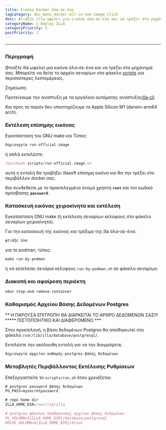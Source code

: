 ```yaml
---
title: Εικόνα Docker όλα-σε-ένα
tagCategory: doc_menu_docker-all-in-one-image_click
desc: Φτιάξτε illa ωφελεί μια εικόνα όλα-σε-ένα και να τρέξει στο μηχάνημά σας.
categoryName: 👷 Deploy ILLA
categoryPriority: 2
postPriority: 1
---
```


* * *

## <h2 hidden>Εικόνα Docker όλα-σε-ένα</h2>

### Περιγραφή

Φτιάξτε illa ωφελεί μια εικόνα όλα-σε-ένα και να τρέξει στο μηχάνημά σας. Μπορείτε να δείτε το αρχείο σεναρίων στο φάκελο [scripts](https://github.com/illacloud/deploy-illa-manually/blob/main/docker/scripts) για περισσότερες λεπτομέρειες.

Σημείωση:

Προτείνουμε την ανάπτυξη με τα εργαλεία αυτόματης ανάπτυξης[illa-cli](https://github.com/illacloud/illa).

Και προς το παρόν δεν υποστηρίζουμε το Apple Silicon M1 (darwin-arm64 arch).

### Εκτέλεση επίσημης εικόνας

Εγκατάσταση του GNU make και Τύπος:

```jsx
δημιουργία run-official-image
```

ή απλά εκτελέστε:

```jsx
/bin/bash scripts/run-official-image.sh
```

αυτή η εντολή θα τραβήξει illasoft επίσημη εικόνα και θα την τρέξει στο περιβάλλον docker σας.

Και συνδεθείτε με το προεπιλεγμένο όνομα χρήστη **`root`** και τον κωδικό πρόσβασης **`password`**.

### Κατασκευή εικόνας χειροκίνητα και εκτέλεση

Εγκατάσταση GNU make (ή εκτέλεση σεναρίων κελύφους στο φάκελο σεναρίων χειροκίνητα).

Για την κατασκευή της εικόνας και τρέξιμο της illa όλα-σε-ένα:

```jsx
φτιάξε όλα
```

για το podman, τύπος:

```jsx
make run-by-podman
```

ή να εκτελέσει σενάρια κελύφους `run-by-podman.sh` σε φάκελο σεναρίων.

### Διακοπή και αφαίρεση περιέκτη

```jsx
κάνε stop-and-remove-container
```

### Καθαρισμός Αρχείου Βάσης Δεδομένων Postgres

** Η ΠΑΡΟΥΣΑ ΕΠΙΤΡΟΠΗ ΘΑ ΔΙΑΡΚΕΙΤΑΙ ΤΟ ΑΡΘΡΟ ΔΕΔΟΜΕΝΩΝ ΣΑΣ!!! \*\*\*** ΠΙΣΤΟΠΟΙΗΤΙΚΟ ΚΑΙ ΔΙΑΦΕΡΟΜΕΝΟ \*\*\*

Στην προεπιλογή, η βάση δεδομένων Postgres θα αποθηκευτεί στο φάκελο `/var/lib/illa/database/postgresql/`.

Εκτελέστε την ακόλουθη εντολή για να την διαγράψετε.

```jsx
δημιουργία αρχείου καθαρής-postgres-βάσης δεδομένων
```

### Μεταβλητές Περιβάλλοντος Εκτέλεσης Ρυθμίσεων

Επεξεργαστείτε το `scripts/run.sh` όταν χρειάζεται:

```jsx
# postgres password βάσης δεδομένων
PG_PASS=mysecretpassword

# repo home dir
ILLA_HOME_DIR=/var/lib/illa

# postgres φάκελος αποθήκευσης αρχείων βάσης δεδομένων
PG_VOLUMN=${ILLA_HOME_DIR}/database/postgresql
DRIVE_VOLUMN=${ILLA_HOME_DIR}/drive
```
